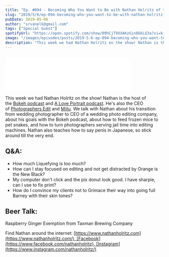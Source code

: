 ```yaml
---
title: "Ep. #094 - Becoming Who You Want to Be with Nathan Holritz of the Bokeh Podcast"
slug: "2019/5/6/ep-094-becoming-who-you-want-to-be-with-nathan-holritz-of-the-bokeh-podcast"
pubDate: 2019-05-06
author: "srvanelk@gmail.com"
tags: ["Special Guest"]
spotifyUrl: "https://open.spotify.com/show/09hCjT9XXAKzGin8bkLG3a?si=kjRZvQ1JTb6Ov3HVzSSlWA"
image: "/images/episodes/posts/2019-5-6-ep-094-becoming-who-you-want-to-be-with-nathan-holritz-of-the-bokeh-podcast/DSC_0018_web_square.webp"
description: "This week we had Nathan Holritz on the show! Nathan is the host of the Bokeh podcast and A Love Portrait podcast. He's also the CEO of Photographers Edit and Miilu. We talk with Nathan about his transition from wedding photographer to CEO of a wedding photo editing company, about his goals with the Bokeh podcast, about how to feed frozen mice to pet snakes, and how to turn photographers serving jail time into editing machines. Nathan also teaches how to say penis in Japanese, so stick around till the very end."
---
```


<figure>
  <img src="/images/episodes/posts/2019-5-6-ep-094-becoming-who-you-want-to-be-with-nathan-holritz-of-the-bokeh-podcast/DSC_0018_web_square.webp" alt="" />
</figure>
<iframe class="embedly-embed" src="//cdn.embedly.com/widgets/media.html?src=https%3A%2F%2Fanchor.fm%2Fweddingphotohangover%2Fembed%2Fepisodes%2FEp--094---Becoming-Who-You-Want-to-Be-with-Nathan-Holritz-of-the-Bokeh-Podcast-e3usia&url=https%3A%2F%2Fanchor.fm%2Fweddingphotohangover%2Fepisodes%2FEp--094---Becoming-Who-You-Want-to-Be-with-Nathan-Holritz-of-the-Bokeh-Podcast-e3usia&image=https%3A%2F%2Fs3-us-west-2.amazonaws.com%2Fanchor-generated-image-bank%2Fproduction%2Fpodcast_uploaded_episode400%2F805714%2F805714-1557176653927-2c3d10ef63ec2.jpg&key=61d05c9d54e8455ea7a9677c366be814&type=text%2Fhtml&schema=anchor&wmode=opaque" width="400" height="102" scrolling="no" frameborder="0" allow="autoplay; fullscreen" allowfullscreen="true"></iframe>

This week we had Nathan Holritz on the show! Nathan is the host of the [Bokeh podcast](https://www.photographersedit.com/blog/category/podcast/) and [A Love Portrait podcast](https://www.aloveportrait.com/). He's also the CEO of [Photographers Edit](https://www.photographersedit.com/) and [Miilu](https://www.miilu.com/newsletter/). We talk with Nathan about his transition from wedding photographer to CEO of a wedding photo editing company, about his goals with the Bokeh podcast, about how to feed frozen mice to pet snakes, and how to turn photographers serving jail time into editing machines. Nathan also teaches how to say penis in Japanese, so stick around till the very end.

## Q&A:
- How much Liquefying is too much?
- How can I stay focused on editing and not get distracted by Orange is the New Black?
- My computer don't click and the pix donut look good. I have sharpie, can I use to fix print?
- How do I convince my clients not to Grimace their way into going full Barney with their skin tones?

## Beer Talk:
Raspberry Ginger Exemption from Taxman Brewing Company

Find Nathan around the internet:
[https://www.nathanholritz.com](https://www.nathanholritz.com/), [Facebook](https://www.facebook.com/nathanholritz), [Instagram](https://www.instagram.com/nathanholritz/)
